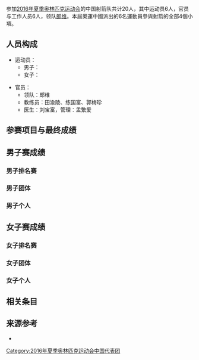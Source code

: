 {{expand|time=2016-08-20T04:32:07+00:00}}
{{unreferenced|time=2016-08-20T04:32:07+00:00}}
{{奥运中国代表团参赛项目表
|年份=2016年
|比赛项目=射箭
|项目符号文件名称=
|金牌数 = 0
|银牌数 = 1
|铜牌数 = 1
|奖牌总数 =  
}}

参加[[2016年夏季奥林匹克运动会|2016年夏季奥林匹克运动会]]的中国射箭队共计20人，其中运动员6人，官员与工作人员6人，领队[[郎维|郎维]]。本屆奧運中國派出的6名運動員參與射箭的全部4個小項。 
== 人员构成 ==
*运动员：
**男子： 
**女子： 

*官员：
**领队：郎维 
**教练员：田渝陵、练国富、郭梅珍 
**医生：刘宝富，管理：孟繁爱

== 参赛项目与最终成绩 ==

 
== 男子赛成绩 ==

=== 男子排名赛 ===

 
=== 男子团体 ===

 
=== 男子个人 ===

 
== 女子赛成绩 ==
=== 女子排名赛 ===

 
=== 女子团体 ===

 

=== 女子个人 ===
 
== 相关条目 ==

== 来源参考 ==
<references />
*  
{{2016年夏季奥林匹克运动会中国代表团参赛项目}}

[[Category:2016年夏季奥林匹克运动会中国代表团|Category:2016年夏季奥林匹克运动会中国代表团]]